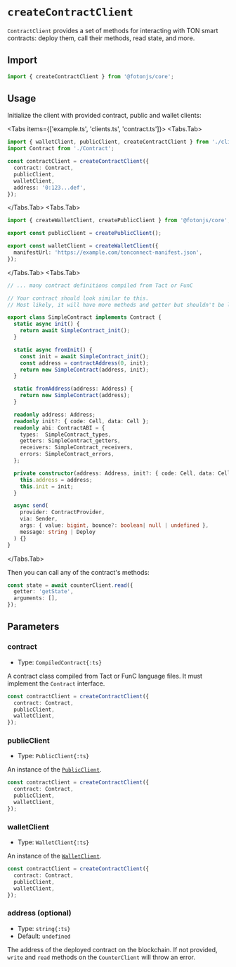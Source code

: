 
# `createContractClient`

`ContractClient` provides a set of methods for interacting with TON smart contracts: deploy them, call their methods, read state, and more.

## Import

```ts
import { createContractClient } from '@fotonjs/core';
```

## Usage

Initialize the client with provided contract, public and wallet clients:

<Tabs items={['example.ts', 'clients.ts', 'contract.ts']}>
<Tabs.Tab>
```ts
import { walletClient, publicClient, createContractClient } from './client';
import Contract from './Contract';

const contractClient = createContractClient({
  contract: Contract,
  publicClient,
  walletClient,
  address: '0:123...def',
});
```
</Tabs.Tab>
<Tabs.Tab>
```ts
import { createWalletClient, createPublicClient } from '@fotonjs/core';

export const publicClient = createPublicClient();

export const walletClient = createWalletClient({
  manifestUrl: 'https://example.com/tonconnect-manifest.json',
});
```
</Tabs.Tab>
<Tabs.Tab>
```ts
// ... many contract definitions compiled from Tact or FunC

// Your contract should look similar to this.
// Most likely, it will have more methods and getter but shouldn't be less.

export class SimpleContract implements Contract {
  static async init() {
    return await SimpleContract_init();
  }

  static async fromInit() {
    const init = await SimpleContract_init();
    const address = contractAddress(0, init);
    return new SimpleContract(address, init);
  }

  static fromAddress(address: Address) {
    return new SimpleContract(address);
  }

  readonly address: Address;
  readonly init?: { code: Cell, data: Cell };
  readonly abi: ContractABI = {
    types:  SimpleContract_types,
    getters: SimpleContract_getters,
    receivers: SimpleContract_receivers,
    errors: SimpleContract_errors,
  };

  private constructor(address: Address, init?: { code: Cell, data: Cell }) {
    this.address = address;
    this.init = init;
  }

  async send(
    provider: ContractProvider,
    via: Sender,
    args: { value: bigint, bounce?: boolean| null | undefined },
    message: string | Deploy
  ) {}
}
```
</Tabs.Tab>
</Tabs>

Then you can call any of the contract's methods:

```ts
const state = await counterClient.read({
  getter: 'getState',
  arguments: [],
});
```

## Parameters

### contract
- Type: `CompiledContract{:ts}`

A contract class compiled from Tact or FunC language files. It must implement the `Contract` interface.

```ts {2}
const contractClient = createContractClient({
  contract: Contract,
  publicClient,
  walletClient,
});
```

### publicClient
- Type: `PublicClient{:ts}`

An instance of the [`PublicClient`](/docs/public-client).

```ts {3}
const contractClient = createContractClient({
  contract: Contract,
  publicClient,
  walletClient,
});
```

### walletClient
- Type: `WalletClient{:ts}`

An instance of the [`WalletClient`](/docs/wallet-client).

```ts {4}
const contractClient = createContractClient({
  contract: Contract,
  publicClient,
  walletClient,
});
```

### address (optional)
- Type: `string{:ts}`
- Default: `undefined`

The address of the deployed contract on the blockchain. If not provided, `write` and `read` methods on the `CounterClient` will throw an error.

